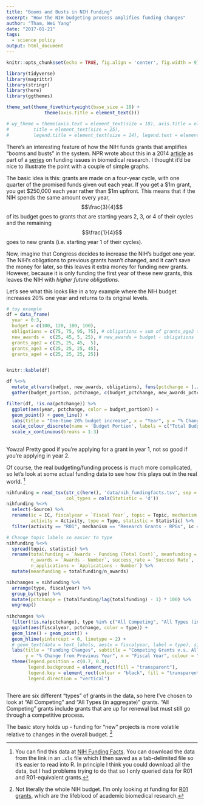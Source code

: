 ```yaml
---
title: "Booms and Busts in NIH Funding"
excerpt: "How the NIH budgeting process amplifies funding changes"
author: "Tham, Wei Yang"
date: "2017-01-21"
tags:
  - science policy
output: html_document
---
```


```r
knitr::opts_chunk$set(echo = TRUE, fig.align = 'center', fig.width = 9)

```

```r
library(tidyverse)
library(magrittr)
library(stringr)
library(here)
library(ggthemes)

theme_set(theme_fivethirtyeight(base_size = 18) +
              theme(axis.title = element_text()))

# wy_theme = theme(axis.text = element_text(size = 18), axis.title = element_text(size = 20),
#         title = element_text(size = 25),
#         legend.title = element_text(size = 14), legend.text = element_text(size = 12))
```

There's an interesting feature of how the NIH funds grants that amplifies "booms and busts" in the system. NPR wrote about this in a 2014 [article](http://www.npr.org/sections/health-shots/2014/09/24/351142702/after-the-nih-funding-euphoria-comes-the-hangover) as part of a [series](http://www.npr.org/series/347129694/science-squeezed) on funding issues in biomedical research. I thought it'd be nice to illustrate the point with a couple of simple graphs. 

The basic idea is this: grants are made on a four-year cycle, with one quarter of the promised funds given out each year. If you get a \$1m grant, you get \$250,000 each year rather than \$1m upfront. This means that if the NIH spends the same amount every year, $$\frac{3}{4}$$ of its budget goes to grants that are starting years 2, 3, or 4 of their cycles and the remaining $$\frac{1}{4}$$ goes to new grants (i.e. starting year 1 of their cycles). 

Now, imagine that Congress decides to increase the NIH's budget one year. The NIH's obligations to previous grants hasn't changed, and it can't save the money for later, so this leaves it extra money for funding new grants. However, because it is only funding the first year of these new grants, this leaves the NIH with *higher future obligations*.

Let's see what this looks like in a toy example where the NIH budget increases 20% one year and returns to its original levels.

```r

# toy example
df = data_frame(
  year = 0:3, 
  budget = c(100, 120, 100, 100),
  obligations = c(75, 75, 95, 75), # obligations = sum of grants_age2 to grants_age4
  new_awards =  c(25, 45, 5, 25), # new_awards = budget - obligations
  grants_age2 = c(25, 25, 45,  5),
  grants_age3 = c(25, 25, 25, 45),
  grants_age4 = c(25, 25, 25, 25))


knitr::kable(df)

```

```r
df %<>% 
  mutate_at(vars(budget, new_awards, obligations), funs(pctchange = (./lag(.) - 1) * 100)) %>% 
  gather(budget_portion, pctchange, c(budget_pctchange, new_awards_pctchange, obligations_pctchange)) 

filter(df, !is.na(pctchange)) %>% 
  ggplot(aes(year, pctchange, color = budget_portion)) + 
  geom_point() + geom_line() + 
  labs(title = "One-time 20% budget increase", x = "Year", y = "% Change from Previous Year") + 
  scale_colour_discrete(name = 'Budget Portion', labels = c("Total Budget", "New Awards", "Obligations")) + 
  scale_x_continuous(breaks = 1:3) 
  
```

Yowza! Pretty good if you're applying for a grant in year 1, not so good if you're applying in year 2. 

Of course, the real budgeting/funding process is much more complicated, so let's look at some actual funding data to see how this plays out in the real world. [^1] 

[^1]: You can find this data at [NIH Funding Facts](https://report.nih.gov/fundingfacts/fundingfacts.aspx). You can download the data from the link in an `.xls` file which I then saved as a tab-delimited file so it's easier to read into R. In principle I think you could download all the data, but I had problems trying to do that so I only queried data for R01 and R01-equivalent grants.

```r
nihfunding = read_tsv(str_c(here(), 'data/nih_fundingfacts.tsv', sep = '/'),
                      col_types = cols(Statistic = 'd')) 
nihfunding %<>% 
  select(-Source) %>% 
  rename(ic = IC, fiscalyear = `Fiscal Year`, topic = Topic, mechanism = Mechanism, 
         activity = Activity, type = Type, statistic = Statistic) %>% 
  filter(activity == "R01", mechanism == "Research Grants - RPGs", ic == "All NIH")

# Change topic labels so easier to type
nihfunding %<>% 
  spread(topic, statistic) %>% 
  rename(totalfunding = `Awards - Funding (Total Cost)`, meanfunding = `Awards - Average Total Cost`, 
         n_awards = `Awards - Number`, success_rate = `Success Rate`, 
         n_applications = `Applications - Number`) %>% 
  mutate(meanfunding = totalfunding/n_awards) 

nihchanges = nihfunding %>% 
  arrange(type, fiscalyear) %>% 
  group_by(type) %>% 
  mutate(pctchange = (totalfunding/lag(totalfunding) - 1) * 100) %>%
  ungroup()
  
nihchanges %>% 
  filter(!is.na(pctchange), type %in% c("All Competing", "All Types (in aggregate)")) %>% 
  ggplot(aes(fiscalyear, pctchange, color = type)) + 
  geom_line() + geom_point() +
  geom_hline(yintercept = 0, linetype = 2) +
  # geom_text(data = text_labels, aes(x = fiscalyear, label = type), size = 6) +
  labs(title = "Funding Changes", subtitle = "Competing Grants v.s. All Grants", 
       y = "% Change from Previous Year", x = "Fiscal Year", colour = "Type") +
  theme(legend.position = c(0.7, 0.8),
        legend.background = element_rect(fill = "transparent"),
        legend.key = element_rect(colour = "black", fill = "transparent"),
        legend.direction = "vertical")



```

There are six different "types" of grants in the data, so here I've chosen to look at "All Competing" and "All Types (in aggregate)" grants. "All Competing" grants include grants that are up for renewal but must still go through a competitive process. 

The basic story holds up - funding for "new" projects is more volatile relative to changes in the overall budget. [^2]

[^2]: Not literally the whole NIH budget. I'm only looking at funding for [R01 grants](https://grants.nih.gov/grants/funding/r01.htm), which are the lifeblood of academic biomedical research.

